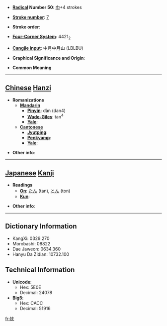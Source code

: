 * '''[[Wiktionary:Chinese radical index| Radical]] Number 50''': [[Wiktionary:Chinese radical index 巾|巾]]+4 strokes

* '''[[Wiktionary:Chinese total strokes index|Stroke number]]''': [[Wiktionary:Chinese total strokes index 7|7]]

* '''Stroke order''': 

* '''[[Wiktionary:Chinese four corner index|Four-Corner System]]''': 4421<sub>2</sub>

* '''[[Wiktionary:Chinese Cangjie index|Cangjie input]]''': 中月中月山 (LBLBU)

* '''Graphical Significance and Origin''': 

* '''Common Meaning'''

----

== [[Chinese]] [[Hanzi]] ==

* '''Romanizations'''
** '''[[Mandarin]]'''
*** '''[[Pinyin]]''': dàn (dan4)
*** '''[[Wade-Giles]]''': tan<sup>4</sup>
*** '''[[Yale]]''': 
** '''[[Cantonese]]'''
*** '''[[Jyutping]]''':
*** '''[[Penkyamp]]''': 
*** '''[[Yale]]''': 

* '''Other info''': 

----

== [[Japanese]] [[Kanji]] ==

* '''Readings'''
** '''[[On]]''': [[たん]] (tan), [[とん]] (ton)
** '''[[Kun]]''': 

* '''Other info''':  

----

== Dictionary Information ==

* KangXi: 0329.270
* Morobashi: 08822
* Dae Jaweon: 0634.360
* Hanyu Da Zidian: 10732.100

== Technical Information ==

* '''Unicode''':
** Hex: 5E0E
** Decimal: 24078
* '''Big5''':
** Hex: CACC
** Decimal: 51916

[[fr:帎]]